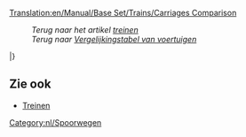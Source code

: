 [[Translation:en/Manual/Base Set/Trains/Carriages Comparison]]

:''Terug naar het artikel [[nl/Manual/Treinen|treinen]]''
:''Terug naar [[nl/Manual/Base Set/Voertuigenvergelijkingstabel|Vergelijkingstabel van voertuigen]]''
{{nl/TreinWagonKop}}

{{en/TrainCarriageRow|climate=GAT_
|name=[[nl/Manual/Base Set/Trains/Gepantserde wagon|Gepantserde wagon]]
|costGBP=1,494
|costUSD=2,988
|weightEmpty=30
|weightRail=32
|weightMonoRail=33 
|weightMagLev=33
|cargoType=kostbaarheden/goud/diamanten
|capacityRail=20 zakken
|capacityMonoRail=25 zakken
|capacityMagLev=27 zakken
}}

{{en/TrainCarriageRow|
___S|[[nl/Manual/Base Set/Trains/Batterijwagon|Batterijwagon]]|1,148|2,296|18|23|24|25|batterijen|22|27|29}}

{{en/TrainCarriageRow|
___S|[[nl/Manual/Base Set/Trains/Bellenwagon|Bellenwagon]]|1,113|2,226|21|22|22|22|bellen|20|25|27}}

{{en/TrainCarriageRow|
___S|[[nl/Manual/Base Set/Trains/Suikerspinnenwagon|Suikerspinnenwagon]]|1,042|2,084|20|50|55|57|suikerspin|30 ton|35 ton|37 ton}}

{{en/TrainCarriageRow|
GA__|[[nl/Kolenwagon|Kolenwagon]]|1,031|2,062|18|48|53|55|kolen|30 ton|35 ton|37 ton}}

{{en/TrainCarriageRow|
___S|[[nl/Manual/Base Set/Trains/Colatanker|Colatanker]]|1,066|2,132|24|49|54|56|cola|25.000 liter|30.000 liter|32.000 liter}}

{{en/TrainCarriageRow|
__T_|[[nl/Manual/Base Set/Trains/Koperwagon|Koperwagon]]|1,048|2,096|19|49|54|56|kopererts|30 ton|35 ton|37 ton}}

{{en/TrainCarriageRow|
___S|[[nl/Manual/Base Set/Trains/Frisdrankwagon|Frisdrankwagon]]|1,130|2,260|18|21|21|22|frisdrank|25|30|32}}

{{en/TrainCarriageRow|
_AT_|[[nl/Manual/Base Set/Trains/Voedselwagon|Voedselwagon]]|1,119|2,238|22|47|52|54|voedsel|25 ton|30 ton|32 ton}}

{{en/TrainCarriageRow|
__T_|[[nl/Manual/Base Set/Trains/Fruitwagon|Fruitwagon]]|1,066|2,132|18|43|48|50|fruit|25 ton|30 ton|32 ton}}

{{en/TrainCarriageRow|
GAT_|[[nl/Manual/Base Set/Trains/Goederenwagon|Goederenwagon]]|1,113|2,226|21|33|36|37|goederen|25 kratten|30 kratten|32 kratten}}

{{en/TrainCarriageRow|
GAT_|[[nl/Manual/Base Set/Trains/Graanwagon|Graanwagon]]|1,066|2,132|19|49|54|56|graan|30 ton|35 ton|37 ton}}

{{en/TrainCarriageRow|
G___|[[nl/Manual/Base Set/Trains/IJzerertswagon|IJzerertswagon]]|1,048|2,096|19|49|54|56|ijzererts|30 ton|35 ton|37 ton}}

{{en/TrainCarriageRow|
GA__|[[nl/Manual/Base Set/Trains/Veewagon|Veewagon]]|1,125|2,250|20|24|25|26|vee|25 items|30 items|32 items}}

{{en/TrainCarriageRow|
GATS|[[nl/Manual/Base Set/Trains/Postwagon|Postwagon]]|1,335|2,670|21|28|29|30|post|30 zakken|35 zakken|37 zakken}}

{{en/TrainCarriageRow|
GAT_|[[nl/Manual/Base Set/Trains/Olietanker|Olietanker]]|1,171|2,342|24|54|59|61|olie|30.000|35.000|37.000 liter}}

{{en/TrainCarriageRow|
_A__|[[nl/Manual/Base Set/Trains/Papierwagon|Papierwagon]]|1,148|2,296|18|38|43|45|papier|20 ton|25 ton|27 ton}}

{{en/TrainCarriageRow|
GATS|[[nl/Manual/Base Set/Trains/Passagierswagon|Passagierswagon]]|1,447|2,894|25|27|27|27|passagiers|40|45|47}}

{{en/TrainCarriageRow|
___S|[[nl/Manual/Base Set/Trains/Plasticwagon|Plasticwagon]]|1,119|2,238|18|48|53|55|plastic|30.000 liter|35.000 liter|37.000 liter}}

{{en/TrainCarriageRow|
__T_|[[nl/Manual/Base Set/Trains/Rubberwagon|Rubberwagon]]|1,083|2,166|19|40|45|47|rubber|21.000 liter|26.000 liter|28.000 liter}}

{{en/TrainCarriageRow|
G___|[[nl/Manual/Base Set/Trains/Staalwagon|Staalwagon]]|1,148|2,296|18|38|43|45|staal|20 ton|25 ton|27 ton}}

{{en/TrainCarriageRow|
___S|[[nl/Manual/Base Set/Trains/Suikerwagon|Suikerwagon]]|1,031|2,062|19|49|54|56|suiker|30 ton|35 ton|37 ton}}

{{en/TrainCarriageRow|
___S|[[nl/Manual/Base Set/Trains/Snoepwagon|Snoepwagon]]|1,060|2,120|21|28|30|31|snoep|25 zakken|30 zakken|32 zakken}}

{{en/TrainCarriageRow|
___S|[[nl/Manual/Base Set/Trains/Toffeewagon|Toffeewagon]]|1,125|2,250|20|50|55|57|toffee|30 ton|35 ton|37 ton}}

{{en/TrainCarriageRow|
___S|[[nl/Manual/Base Set/Trains/Speelgoedwagon|Speelgoedwagon]]|1,072|2,144|21|23|24|24|speelgoed|20|25|27}}

{{en/TrainCarriageRow|
__T_|[[nl/Manual/Base Set/Trains/Watertanker|Watertanker]]|1,166|2,332|25|50|55|57|water|25.000 liter|30.000 liter|32.000 liter}}

{{en/TrainCarriageRow|
GAT_|[[nl/Manual/Base Set/Trains/Houtwagon|Houtwagon]]|1,060|2,120|16|46|51|53|hout|30 ton|35 ton|37 ton}}

|}

==Zie ook==
* [[nl/Manual/Treinen#Lijst van treinlocomotieven en -wagons|Treinen]]

[[Category:nl/Spoorwegen]]
